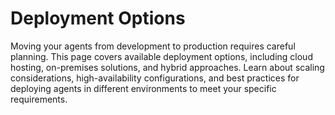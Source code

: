 # Deployment Options

Moving your agents from development to production requires careful planning. This page covers available deployment options, including cloud hosting, on-premises solutions, and hybrid approaches. Learn about scaling considerations, high-availability configurations, and best practices for deploying agents in different environments to meet your specific requirements. 